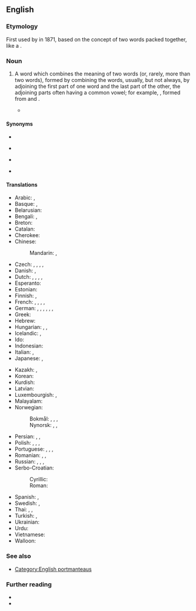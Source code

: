 {{also|portmanteau-word}}
==English==

===Etymology===
First used by {{w|Lewis Carroll}} in 1871, based on the concept of two words packed together, like a {{l|en|portmanteau|gloss=a travelling case having two halves joined by a hinge}}.

===Noun===
{{en-noun}}

# {{lb|en|linguistics}} A word which combines the meaning of two words (or, rarely, more than two words), formed by combining the words, usually, but not always, by adjoining the first part of one word and the last part of the other, the adjoining parts often having a common vowel; for example, {{m|en|smog}}, formed from {{m|en|smoke}} and {{m|en|fog}}.
#* {{quote-book|year=1871|author=Lewis Carroll|authorlink=Lewis Carroll|passage=Well, “{{l|en|slithy}}” means “lithe and slimy”. “Lithe” is the same as “active”. You see it’s like a '''portmanteau''' – there are two meanings packed up into one word.|chapter=[[s:Through the Looking-Glass, and What Alice Found There/Chapter VI|VI. Humpty Dumpty]]|title=Through the Looking-Glass, and What Alice Found There}}

====Synonyms====
{{top4}}
* {{l|en|amalgamation}}
{{mid4}}
* {{l|en|blend}}
{{mid4}}
* {{l|en|frankenword}}
{{mid4}}
* {{l|en|portmanteau}}
{{bottom}}

====Translations====
{{trans-top|word which combines the meaning of two words}}
* Arabic: {{t|ar|لَفْظِ مَنْحُوت|m}}, {{t|ar|مَزَاج|m}}
* Basque: {{t|eu|portmanteau}}, {{t|eu|portmanteau hitza}}
* Belarusian: {{t|be|кантаміна́цыя|f|sc=Cyrl}}
* Bengali: {{t|bn|পিন্ডারিশব্দ|sc=Beng}}, {{t|bn|পিন্ডারি|sc=Beng}}
* Breton: {{t|br|ger-malizenn|m}}
* Catalan: {{t+|ca|mot creuat|m}}
* Cherokee: {{t|chr|ᎠᏑᏰ⁠ᎲᎯ|sc=Cher}}
* Chinese:
*: Mandarin: {{t|cmn|混成詞}}, {{t|cmn|混成词|tr=hùnchéngcí}}
* Czech: {{t|cs|kontaminace|f}}, {{t|cs|křížení|n}}, {{t|cs|mísení|n}}, {{t|cs|splynulina|f}}, {{t|cs|kufříkové slovo|n}}
* Danish: {{t|da|portmanteau|n}}, {{t|da|portmanteau-ord|n}}
* Dutch: {{t|nl|mengwoord|n}}, {{t|nl|vlechtwoord|n}}, {{t+|nl|kofferwoord|n}}, {{t|nl|porte-manteauwoord|n}}, {{t+|nl|contaminatie|f}}
* Esperanto: {{t+|eo|kofrovorto}}
* Estonian: {{t|et|sulandsõna}}
* Finnish: {{t+|fi|koostesana}}, {{t+|fi|sulautuma}}
* French: {{t+|fr|mot-valise|m}}, {{t+|fr|mot valise|m}}, {{t+|fr|mot porte-manteau|m}}, {{t|fr|mot portemanteau|m}}, {{t+|fr|mot-portemanteau|m}}
* German: {{t+|de|Kofferwort|n}}, {{t|de|Portmanteau|n}}, {{t|de|Portmanteau-Wort|n}}, {{t+|de|Schachtelwort|n}}, {{t+|de|Kontamination|f}}, {{t+|de|Verschmelzung|f}}, {{t+|de|Wortkreuzung|f}}
* Greek: {{t+|el|σύμμειγμα|n}}
* Hebrew: {{t+|he|הֶלְחֵם בְּסִיסִים|m|tr=hɛlḥēm bəsīsīm}}
* Hungarian: {{t|hu|vegyülékszó}}, {{t|hu|szóösszerántás}}, {{t+|hu|szóösszevonás}}
* Icelandic: {{t|is|samrunaorð|n}}, {{t|is|frakkaorð|n}}
* Ido: {{t|io|vort-ifar}}
* Indonesian: {{t|id|lakuran}}
* Italian: {{t|it|parola macedonia|f}}, {{t+|it|sincrasi|f}}
* Japanese: {{t|ja|鞄語|tr=かばんご, kabango}}, {{t|ja|混成語|tr=こんせいご, konseigo}}
{{trans-mid}}
* Kazakh: {{t|kk|біріккен сөздер|sc=Cyrl}}, {{t|kk|контаминация|sc=Cyrl}}
* Korean: {{t+|ko|혼성어}}
* Kurdish: {{t|ku|peyva hevedudanî}}
* Latvian: {{t|lv|kontaminācija|f}}
* Luxembourgish: {{t|lb|Portmanteau-Wuert|n}}, {{t|lb|Portemanteau-Wuert|n}}
* Malayalam: {{t|ml|ചേർത്തുള്ള കൃത്രിമവാക്ക്‌|sc=Mlym}}
* Norwegian:
*: Bokmål: {{t|nb|sammentrukket ord|n}}, {{t+|nb|teleskopord|n}}, {{t|nb|portmanteau-ord|n}}, {{t|nb|portemanteau|n}}
*: Nynorsk: {{t|nn|samantrekt ord|n}}, {{t|nn|portmanteau-ord|n}}, {{t|nn|teleskopord|n}}
* Persian: {{t|fa|تکواژ مرکب|tr=takvâž morakkab|sc=fa-Arab}}, {{t|fa|تکواژ چندوجهی|tr=takvâž čandvojey|sc=fa-Arab}}, {{t|fa|آمیزه‌سازی|tr=âmiz-hesâzi|sc=fa-Arab}}
* Polish: {{t|pl|zbitka słowna|f}}, {{t|pl|zbitka wyrazowa|f}}, {{t|pl|skrzyżowanie wyrazów|n}}, {{t|pl|kontaminacja|f}}
* Portuguese: {{qualifier|Portugal}} {{t+|pt|palavra-valise|f}}, {{qualifier|Portugal}} {{t+|pt|amálgama|m|f}}, {{qualifier|Brazil}} {{t|pt|siglonimização|f}}, {{t+|pt|cruzamento|m}}
* Romanian: {{t|ro|cuvânt telescopat|n}}, {{t|ro|cuvânt telescopizat|n}}, {{t|ro|cuvânt-valiză|n}}
* Russian: {{t+|ru|словослия́ние|n|sc=Cyrl}}, {{t+|ru|словостяже́ние|n|sc=Cyrl}}, {{t|ru|сло́во-бума́жник|m|sc=Cyrl}}, {{t+|ru|контамина́ция|f|sc=Cyrl}}
* Serbo-Croatian:
*: Cyrillic: {{t|sh|кова̀ница|f|sc=Cyrl}}
*: Roman: {{t+|sh|kovànica|f}}
* Spanish: {{t|es|compuesto acronímico|m}}, {{t+|es|contracción|f}}
* Swedish: {{t+|sv|teleskopord|n}}, {{t+|sv|kontamination|c}}
* Thai: {{t|th|คำผสม|tr=kam-pà-sǒm}}, {{t+|th|คำสนธิ|tr=kam-sǒn-tí}}, {{qualifier|of compounds of Pali and Sanskrit loanwords}} {{t+|th|สมาส|tr=sà-màat}}
* Turkish: {{t+|tr|birleşik kelime}}, {{t+|tr|birleşik sözcük}}
* Ukrainian: {{t|uk|контаміна́ція|f|sc=Cyrl}}
* Urdu: {{t|ur|امیختہ|sc=ur-Arab}}
* Vietnamese: {{t|vi|từ kết hợp}}
* Walloon: {{t|wa|spotchî aplacaedje|n}}
{{trans-bottom}}

===See also===
* [[:Category:English blends|Category:English portmanteaus]]

===Further reading===
* {{projectlink|wikipedia}}
* {{projectlink|wikipedia|List of portmanteaus}}